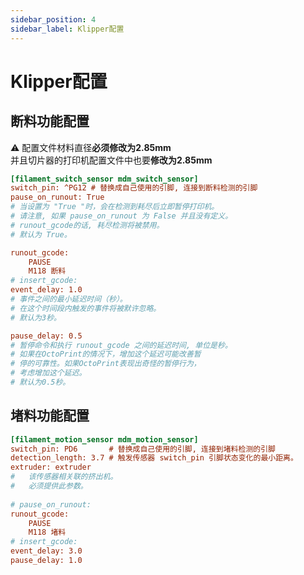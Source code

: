 ```yaml
---
sidebar_position: 4
sidebar_label: Klipper配置
---
```


# Klipper配置

## 断料功能配置

<div style={{
    border: '3px solid #d32f2f',
    borderRadius: '8px',
    background: '#fffbe6',
    padding: '20px',
    margin: '20px 0',
    textAlign: 'center',
    fontWeight: 'bold',
    fontSize: '1.4em',
    color: '#d32f2f',
    boxShadow: '0 2px 8px rgba(211,47,47,0.08)'
}}>
⚠️ 配置文件材料直径<strong>必须修改为2.85mm</strong><br/>
并且切片器的打印机配置文件中也要<strong>修改为2.85mm</strong>
</div>

```cfg
[filament_switch_sensor mdm_switch_sensor]
switch_pin: ^PG12 # 替换成自己使用的引脚, 连接到断料检测的引脚
pause_on_runout: True
# 当设置为 "True "时，会在检测到耗尽后立即暂停打印机。
# 请注意, 如果 pause_on_runout 为 False 并且没有定义。
# runout_gcode的话, 耗尽检测将被禁用。
# 默认为 True。

runout_gcode:
    PAUSE
    M118 断料
# insert_gcode:
event_delay: 1.0
# 事件之间的最小延迟时间（秒）。
# 在这个时间段内触发的事件将被默许忽略。
# 默认为3秒。

pause_delay: 0.5
# 暂停命令和执行 runout_gcode 之间的延迟时间, 单位是秒。
# 如果在OctoPrint的情况下，增加这个延迟可能改善暂
# 停的可靠性。如果OctoPrint表现出奇怪的暂停行为，
# 考虑增加这个延迟。
# 默认为0.5秒。

```

## 堵料功能配置

```cfg
[filament_motion_sensor mdm_motion_sensor]
switch_pin: PD6       # 替换成自己使用的引脚, 连接到堵料检测的引脚
detection_length: 3.7 # 触发传感器 switch_pin 引脚状态变化的最小距离。
extruder: extruder
#   该传感器相关联的挤出机。
#   必须提供此参数。
    
# pause_on_runout:
runout_gcode:
    PAUSE
    M118 堵料
# insert_gcode:
event_delay: 3.0
pause_delay: 1.0

```
